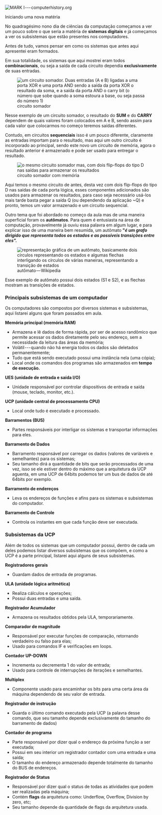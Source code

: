 




![MARK I --- computerhistory.org](/image/image_126.png)


Iniciando uma nova matéria








No quadragésimo nono dia de ciências da computação começamos a ver um
pouco sobre o que seria a matéria de **sistemas digitais** e já
começamos a ver os subsistemas que estão presentes nos computadores.








Antes de tudo, vamos pensar em como os sistemas que antes aqui
apresentei eram formados.

Em sua totalidade, os sistemas que aqui mostrei eram todos
**combinacionais**, ou seja a saída de cada circuito dependia
**exclusivamente** de suas entradas.

<figure>
<img src="/image/image_127.png"
alt="um circuito somador. Duas entradas (A e B) ligadas a uma porta XOR e uma porta AND sendo a saída da porta XOR o resultado da soma, e a saída da porta AND o carry bit (o número que sobe quando a soma estoura a base, ou seja passa do número 1)" />
<figcaption>circuito somador</figcaption>
</figure>

Nesse exemplo de um circuito somador, o resultado do **SUM** e do
**CARRY** dependem de quais valores foram colocados em A e B, sendo
assim para cada valor que colocarmos no começo teremos saídas
diferentes.

Contudo, em circuitos **sequenciais** isso é um pouco diferente,
claramente as entradas importam para o resultado, mas aqui um outro
circuito é incorporado ao principal, sendo este novo um circuito de
memória, agora o resultado anterior é armazenado e pode ser usado para
entregar o resultado.

<figure>
<img src="/image/image_128.png"
alt="o mesmo circuito somador mas, com dois flip-flops do tipo D nas saídas para armazenar os resultados" />
<figcaption>circuito somador com memória</figcaption>
</figure>

Aqui temos o mesmo circuito de antes, desta vez com dois flip-flops do
tipo D nas saídas de cada porta lógica, esses componentes adicionados
são usados para armazenar os resultados, para caso seja necessário
usá-los mais tarde basta pegar a saída Q (ou dependendo da aplicação
\~Q) e pronto, temos um valor armazenado e um circuito sequencial.








Outro tema que foi abordado no começo da aula mas de uma maneira
superficial foram os **autômatos**. Para quem é entusiasta na área de
computação, provavelmente já ouviu essa palavra em algum lugar, e para
explicar isso de uma maneira bem resumida, um autômato **"*é um grafo
dirigido que representa todos os estados e as possíveis transições entre
eles".***

<figure>
<img src="/image/image_129.png"
alt="representação gráfica de um autômato, basicamente dois círculos representando os estados e algumas flechas interligando os círculos de várias maneiras, representando a transição de estados" />
<figcaption>autômato — Wikipedia</figcaption>
</figure>

Esse exemplo de autômato possui dois estados (S1 e S2), e as flechas
mostram as transições de estados.








### Principais subsistemas de um computador

Os computadores são compostos por diversos sistemas e subsistemas, aqui
listarei alguns que foram passados em aula.

**Memória principal (memória RAM)**

-   Armazena e lê dados de forma rápida, por ser de acesso randômico que
    permite acessar os dados diretamente pelo seu endereço, sem a
    necessidade da leitura das áreas da memória;
-   Volátil --- quando não há energia todos os dados são deletados
    permanentemente;
-   Tudo que está sendo executado possui uma instância nela (uma cópia);
-   Local onde os comandos dos programas são armazenados em **tempo de
    execução.**

**UES (unidade de entrada e saída I/O)**

-   Unidade responsável por controlar dispositivos de entrada e saída
    (mouse, teclado, monitor, etc.).

**UCP (unidade central de processamento CPU)**

-   Local onde tudo é executado e processado.

**Barramentos (BUS)**

-   Partes responsáveis por interligar os sistemas e transportar
    informações para eles.

**Barramento de Dados**

-   Barramento responsável por carregar os dados (valores de variáveis e
    semelhantes) para os sistemas;
-   Seu tamanho dirá a quantidade de bits que serão processados de uma
    vez, isso se ele estiver dentro do máximo que a arquitetura da UCP
    aguenta, em uma UCP de 64bits podemos ter um bus de dados de até
    64bits por exemplo.

**Barramento de endereços**

-   Leva os endereços de funções e afins para os sistemas e subsistemas
    do computador.

**Barramento de Controle**

-   Controla os instantes em que cada função deve ser executada.








### Subsistemas da UCP

Além de todos os sistemas que um computador possui, dentro de cada um
deles podemos listar diversos subsistemas que os compõem, e como a UCP é
a parte principal, listarei aqui alguns de seus subsistemas.

**Registradores gerais**

-   Guardam dados de entrada de programas.

**ULA (unidade lógica aritmética)**

-   Realiza cálculos e operações;
-   Possui duas entradas e uma saída.

**Registrador Acumulador**

-   Armazena os resultados obtidos pela ULA, temporariamente.

**Comparador de magnitude**

-   Responsável por executar funções de comparação, retornando
    verdadeiro ou falso para elas;
-   Usado para comandos IF e verificações em loops.

**Contador UP-DOWN**

-   Incrementa ou decrementa 1 do valor de entrada;
-   Usado para controle de interrupções de iterações e semelhantes.

**Multiplex**

-   Componente usado para encaminhar os bits para uma certa área da
    máquina dependendo de seu valor de entrada.

**Registrador de instrução**

-   Guarda o último comando executado pela UCP (a palavra desse comando,
    que seu tamanho depende exclusivamente do tamanho do barramento de
    dados)

**Contador de programa**

-   Parte responsável por dizer qual o endereço da próxima função a ser
    executada;
-   Possui em seu interior um registrador contador com uma entrada e uma
    saída;
-   O tamanho do endereço armazenado depende totalmente do tamanho do
    BUS de endereços.

**Registrador de Status**

-   Responsável por dizer qual o status de todas as atividades que podem
    ser realizadas pela máquina;
-   Contém **flags** da arquitetura como: Underflow, Overflow, Division
    by zero, etc;
-   Seu tamanho depende da quantidade de flags da arquitetura usada.



